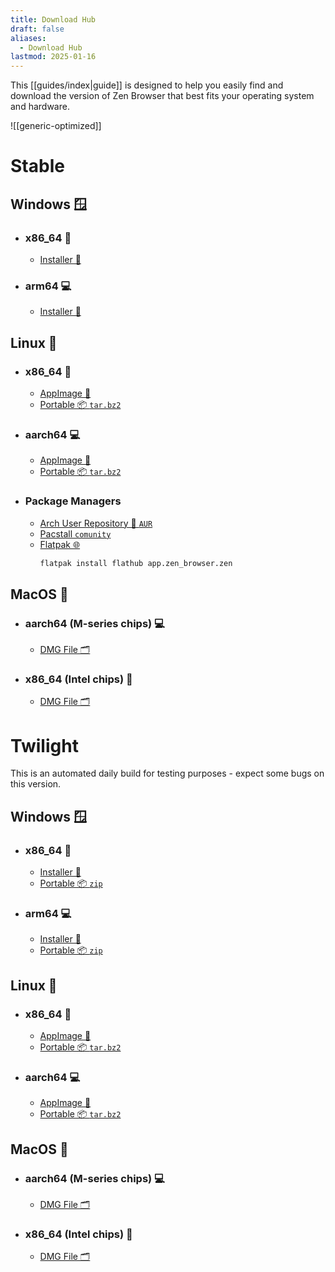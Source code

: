 ```yaml
---
title: Download Hub
draft: false
aliases:
  - Download Hub
lastmod: 2025-01-16
---
```



This [[guides/index|guide]] is designed to help you easily find and download the version of Zen Browser that best fits your operating system and hardware.

<Callout type="question" title="What happened to Generic and Optimized builds?">
  ![[generic-optimized]]
</Callout>

# Stable

## Windows 🪟

- ### x86_64 💽

  - [Installer 🚀](https://github.com/zen-browser/desktop/releases/latest/download/zen.installer.exe)

- ### arm64 💻

  - [Installer 🚀](https://github.com/zen-browser/desktop/releases/latest/download/zen.installer-arm64.exe)

## Linux 🐧

- ### x86_64 💽
  - [AppImage 🚀](https://github.com/zen-browser/desktop/releases/latest/download/zen-x86_64.AppImage)
  - [Portable 📦 `tar.bz2`](https://github.com/zen-browser/desktop/releases/latest/download/zen.linux-x86_64.tar.bz2)
- ### aarch64 💻

  - [AppImage 🚀](https://github.com/zen-browser/desktop/releases/latest/download/zen-aarch64.AppImage)
  - [Portable 📦 `tar.bz2`](https://github.com/zen-browser/desktop/releases/latest/download/zen.linux-aarch64.tar.bz2)

- ### Package Managers

  - [Arch User Repository 📂 `AUR`](https://aur.archlinux.org/packages/zen-browser-bin)
  - [Pacstall `comunity`](https://pacstall.dev/packages/zen-browser-bin)
  - [Flatpak 🌐](https://flathub.org/apps/io.github.zen_browser.zen)
    ```bash
    flatpak install flathub app.zen_browser.zen
    ```

## MacOS 🍎

- ### aarch64 (M-series chips) 💻
  - [DMG File 🗂️](https://github.com/zen-browser/desktop/releases/latest/download/zen.macos-aarch64.dmg)
- ### x86_64 (Intel chips) 💽

  - [DMG File 🗂️](https://github.com/zen-browser/desktop/releases/latest/download/zen.macos-x86_64.dmg)

# Twilight

<Callout type="warn" title="Note">
  This is an automated daily build for testing purposes - expect some bugs on this version.
</Callout>

## Windows 🪟

- ### x86_64 💽

  - [Installer 🚀](https://github.com/zen-browser/desktop/releases/download/twilight/zen.installer.exe)
  - [Portable 📦 `zip`](https://github.com/zen-browser/desktop/releases/download/twilight/zen.win-x86_64.zip)

- ### arm64 💻

  - [Installer 🚀](https://github.com/zen-browser/desktop/releases/download/twilight/zen.installer-arm64.exe)
  - [Portable 📦 `zip`](https://github.com/zen-browser/desktop/releases/download/twilight/zen.win-arm64.zip)

## Linux 🐧

- ### x86_64 💽
  - [AppImage 🚀](https://github.com/zen-browser/desktop/releases/download/twilight/zen-x86_64.AppImage)
  - [Portable 📦 `tar.bz2`](https://github.com/zen-browser/desktop/releases/download/twilight/zen.linux-x86_64.tar.bz2)
- ### aarch64 💻
  - [AppImage 🚀](https://github.com/zen-browser/desktop/releases/download/twilight/zen-aarch64.AppImage)
  - [Portable 📦 `tar.bz2`](https://github.com/zen-browser/desktop/releases/download/twilight/zen.linux-aarch64.tar.bz2)

## MacOS 🍎

- ### aarch64 (M-series chips) 💻
  - [DMG File 🗂️](https://github.com/zen-browser/desktop/releases/download/twilight/zen.macos-aarch64.dmg)
- ### x86_64 (Intel chips) 💽

  - [DMG File 🗂️](https://github.com/zen-browser/desktop/releases/download/twilight/zen.macos-x86_64.dmg)
